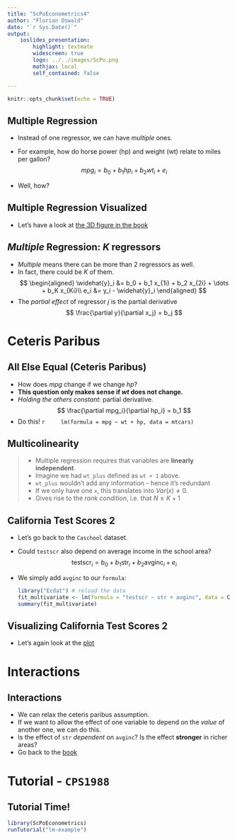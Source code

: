 ```yaml
---
title: "ScPoEconometrics4"
author: "Florian Oswald"
date: "`r Sys.Date()`"
output: 
    ioslides_presentation:
        highlight: textmate
        widescreen: true
        logo: ../../images/ScPo.png
        mathjax: local
        self_contained: false

---
```


```r
knitr::opts_chunk$set(echo = TRUE)
```


## Multiple Regression

* Instead of one regressor, we can have *multiple* ones.
* For example, how do horse power (hp) and weight (wt) relate to miles per gallon?
  $$
  mpg_i = b_0 + b_1 hp_i + b_2 wt_i + e_i
  $$
  
* Well, how?


## Multiple Regression Visualized

* Let's have a look at [the 3D figure in the book](https://scpoecon.github.io/ScPoEconometrics/multiple-reg.html)

## *Multiple* Regression: $K$ regressors

* *Multiple* means there can be more than 2 regressors as well.
* In fact, there could be $K$ of them.
$$
\begin{aligned}
\widehat{y}_i &= b_0 + b_1 x_{1i} +   b_2 x_{2i} + \dots + b_K x_{Ki}\\
e_i &= y_i - \widehat{y}_i 
\end{aligned}
$$
* The *partial effect* of regressor $j$ is the partial derivative
$$
\frac{\partial y}{\partial x_j} = b_j
$$

# Ceteris Paribus

## All Else Equal (Ceteris Paribus)

* How does $mpg$ change if we change $hp$?
* **This question only makes sense if $wt$ does not change.**
* *Holding the others constant*: partial derivative.
$$
\frac{\partial mpg_i}{\partial hp_i} = b_1 
$$
* Do this!
    ```r
    lm(formula = mpg ~ wt + hp, data = mtcars)
    ```


## Multicolinearity

> * Multiple regression requires that variables are **linearly independent**.
> * Imagine we had `wt_plus` defined as `wt + 1` above.
> * `wt_plus` wouldn't add any information - hence it's redundant
> * If we only have one `x`, this translates into $Var(x)\neq0$.
> * Gives rise to the *rank condition*, i.e. that $N\geq K+1$


## California Test Scores 2

* Let's go back to the `Caschool` dataset.
* Could `testscr` also depend on average income in the school area?
    $$
    \text{testscr}_i = b_0 + b_1  \text{str}_i + b_2  \text{avginc}_i + e_i
    $$
* We simply add `avginc` to our `formula`:
  ```r
  library("Ecdat") # reload the data
  fit_multivariate <- lm(formula = "testscr ~ str + avginc", data = Caschool)
  summary(fit_multivariate)
  ```

## Visualizing California Test Scores 2

* Let's again look at the [plot](https://scpoecon.github.io/ScPoEconometrics/multiple-reg.html#california-test-scores-2)

# Interactions

## Interactions

* We can relax the ceteris paribus assumption. 
* If we want to allow the effect of one variable to depend on the *value* of another one, we can do this.
* Is the effect of `str` *dependent* on `avginc`? Is the effect **stronger** in richer areas?
* Go back to the [book](https://scpoecon.github.io/ScPoEconometrics/multiple-reg.html#california-test-scores-2)


# Tutorial - `CPS1988` 

## Tutorial Time!

```r
library(ScPoEconometrics)
runTutorial("lm-example")
```


